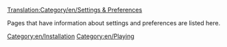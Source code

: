 [[Translation:Category/en/Settings & Preferences]]

Pages that have information about settings and preferences are listed here.

[[Category:en/Installation]]
[[Category:en/Playing]]